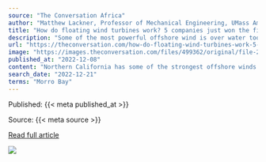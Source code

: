 ```yaml
---
source: "The Conversation Africa"
author: "Matthew Lackner, Professor of Mechanical Engineering, UMass Amherst"
title: "How do floating wind turbines work? 5 companies just won the first US leases for building them off California's coast"
description: "Some of the most powerful offshore wind is over water too deep for a standard wind turbine. Engineers found a way around the problem."
url: "https://theconversation.com/how-do-floating-wind-turbines-work-5-companies-just-won-the-first-us-leases-for-building-them-off-californias-coast-196103"
image: "https://images.theconversation.com/files/499362/original/file-20221206-20-vbvfj2.jpg?ixlib=rb-1.1.0&rect=27%2C218%2C4504%2C2252&q=45&auto=format&w=1356&h=668&fit=crop"
published_at: "2022-12-08"
content: "Northern California has some of the strongest offshore winds in the U.S., with immense potential to produce clean energy. But it also has a problem. Its continental shelf drops off quickly, making bu… [+6255 chars]"
search_date: "2022-12-21"
terms: "Morro Bay"
---
```



Published: {{< meta published_at >}}


Source: {{< meta source >}}


[Read full article]({{< meta url >}})



![](`r rmarkdown::metadata$image[1]`)
